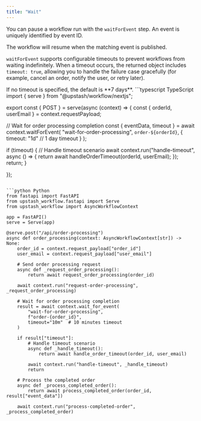 ```yaml
---
title: "Wait"
---
```


You can pause a workflow run with the `waitForEvent` step. An event is uniquely identified by event ID.

The workflow will resume when the matching event is published.

`waitForEvent` supports configurable timeouts to prevent workflows from waiting indefinitely.
When a timeout occurs, the returned object includes `timeout: true`, allowing you to handle the failure case gracefully (for example, cancel an order, notify the user, or retry later).

<Tip>
If no timeout is specified, the default is **7 days**.
</Tip>

<CodeGroup>
```typescript TypeScript
import { serve } from "@upstash/workflow/nextjs";

export const { POST } = serve<string>(async (context) => {
  const { orderId, userEmail } = context.requestPayload;

  // Wait for order processing completion
  const { eventData, timeout } = await context.waitForEvent(
    "wait-for-order-processing",
    `order-${orderId}`,
    {
      timeout: "1d" // 1 day timeout
    }
  );

  if (timeout) {
    // Handle timeout scenario
    await context.run("handle-timeout", async () => {
      return await handleOrderTimeout(orderId, userEmail);
    });
    return;
  }

});
```

```python Python
from fastapi import FastAPI
from upstash_workflow.fastapi import Serve
from upstash_workflow import AsyncWorkflowContext

app = FastAPI()
serve = Serve(app)

@serve.post("/api/order-processing")
async def order_processing(context: AsyncWorkflowContext[str]) -> None:
    order_id = context.request_payload["order_id"]
    user_email = context.request_payload["user_email"]

    # Send order processing request
    async def _request_order_processing():
        return await request_order_processing(order_id)

    await context.run("request-order-processing", _request_order_processing)

    # Wait for order processing completion
    result = await context.wait_for_event(
        "wait-for-order-processing",
        f"order-{order_id}",
        timeout="10m"  # 10 minutes timeout
    )

    if result["timeout"]:
        # Handle timeout scenario
        async def _handle_timeout():
            return await handle_order_timeout(order_id, user_email)

        await context.run("handle-timeout", _handle_timeout)
        return

    # Process the completed order
    async def _process_completed_order():
        return await process_completed_order(order_id, result["event_data"])

    await context.run("process-completed-order", _process_completed_order)
```
</CodeGroup>

